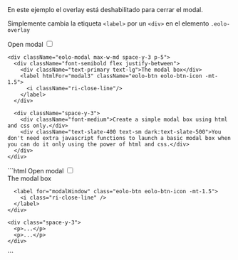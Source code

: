 
<DemoCard title="Overlay deshabilitado">

<DemoCardDescription>
En este ejemplo el overlay está deshabilitado para cerrar el modal.

Simplemente cambia la etiqueta `<label>` por un `<div>` en el elemento `.eolo-overlay`
</DemoCardDescription>

<div>
  <label className="eolo-btn bg-primary border-primary text-white 
                  dark:bg-primary dark:border-primary dark:text-white
                  hover:bg-primary-700 hover:border-primary-700 hover:text-white 
                  dark:hover:bg-primary-700 dark:hover:border-primary-700 dark:hover:text-white"
  htmlFor="modal3">
  Open modal
  </label>


  <input type="checkbox" id="modal3" className="eolo-modal-toggler" />

  <div className="eolo-modal-wrapper">
    <div className="eolo-overlay bg-black/70" />

    <div className="eolo-modal max-w-md space-y-3 p-5">
      <div className="font-semibold flex justify-between">
        <div className="text-primary text-lg">The modal box</div>
        <label htmlFor="modal3" className="eolo-btn eolo-btn-icon -mt-1.5">
          <i className="ri-close-line"/>
        </label>
      </div>

      <div className="space-y-3">
        <div className="font-medium">Create a simple modal box using html and css only.</div>
        <div className="text-slate-400 text-sm dark:text-slate-500">You don't need extra javascript functions to launch a basic modal box when you can do it only using the power of html and css.</div>
      </div>
    </div>
  </div>
</div>


<DemoCardCode>
```html
<label class="eolo-btn bg-primary border-primary text-white dark:bg-primary dark:border-primary dark:text-white hover:bg-primary-700 hover:border-primary-700 hover:text-white dark:hover:bg-primary-700 dark:hover:border-primary-700 dark:hover:text-white" for="modalWindow">
  Open modal
</label>


<input type="checkbox" id="modalWindow" class="eolo-modal-toggler" />


<div class="eolo-modal-wrapper">
  <div className="eolo-overlay bg-black/70" />

  <div class="eolo-modal max-w-md space-y-3 p-5">
    <div class="font-semibold flex justify-between">
      <div class="text-primary text-lg">The modal box</div>

      <label for="modalWindow" class="eolo-btn eolo-btn-icon -mt-1.5">
        <i class="ri-close-line" />
      </label>
    </div>

    <div class="space-y-3">
      <p>...</p>
      <p>...</p>
    </div>
  </div>
</div>
```
</DemoCardCode>
</DemoCard> 